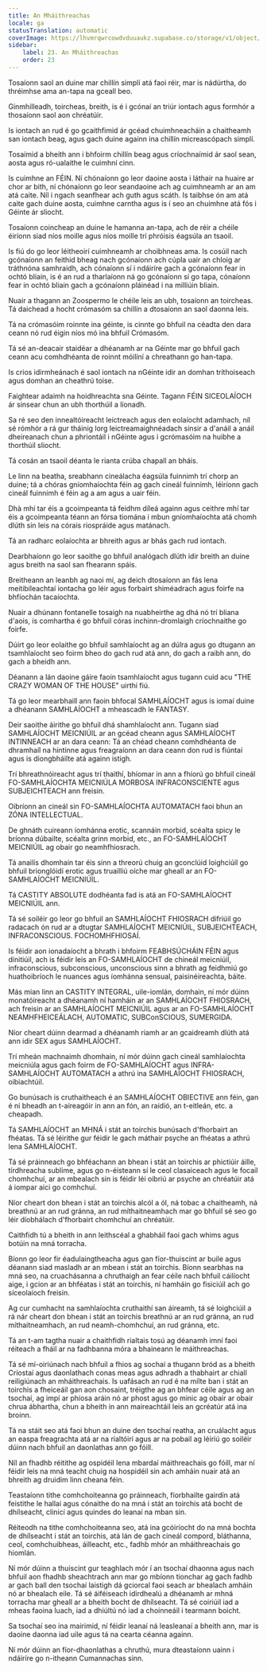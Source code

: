 ```yaml
---
title: An Mháithreachas
locale: ga
statusTranslation: automatic
coverImage: https://lhvmrqwrcowdvduuaukz.supabase.co/storage/v1/object/public/strapi-uploads/small_cover-educacion-fundamental.webp-2d51a7828a2b1309555be27f7e2a61a0.webp
sidebar:
    label: 23. An Mháithreachas
    order: 23
---
```

Tosaíonn saol an duine mar chillín simplí atá faoi réir, mar is nádúrtha, do thréimhse ama an-tapa na gceall beo.

Ginmhilleadh, toircheas, breith, is é i gcónaí an triúr iontach agus formhór a thosaíonn saol aon chréatúir.

Is iontach an rud é go gcaithfimid ár gcéad chuimhneacháin a chaitheamh san iontach beag, agus gach duine againn ina chillín micreascópach simplí.

Tosaímid a bheith ann i bhfoirm chillín beag agus críochnaímid ár saol sean, aosta agus ró-ualaithe le cuimhní cinn.

Is cuimhne an FÉIN. Ní chónaíonn go leor daoine aosta i láthair na huaire ar chor ar bith, ní chónaíonn go leor seandaoine ach ag cuimhneamh ar an am atá caite. Níl i ngach seanfhear ach guth agus scáth. Is taibhse ón am atá caite gach duine aosta, cuimhne carntha agus is í seo an chuimhne atá fós i Géinte ár sliocht.

Tosaíonn coincheap an duine le hamanna an-tapa, ach de réir a chéile éiríonn siad níos moille agus níos moille trí phróisis éagsúla an tsaoil.

Is fiú do go leor léitheoirí cuimhneamh ar choibhneas ama. Is cosúil nach gcónaíonn an feithid bheag nach gcónaíonn ach cúpla uair an chloig ar tráthnóna samhraidh, ach cónaíonn sí i ndáiríre gach a gcónaíonn fear in ochtó bliain, is é an rud a tharlaíonn ná go gcónaíonn sí go tapa, cónaíonn fear in ochtó bliain gach a gcónaíonn pláinéad i na milliúin bliain.

Nuair a thagann an Zoospermo le chéile leis an ubh, tosaíonn an toircheas. Tá daichead a hocht crómasóm sa chillín a dtosaíonn an saol daonna leis.

Tá na crómasóim roinnte ina géinte, is cinnte go bhfuil na céadta den dara ceann nó rud éigin níos mó ina bhfuil Crómasóm.

Tá sé an-deacair staidéar a dhéanamh ar na Géinte mar go bhfuil gach ceann acu comhdhéanta de roinnt móilíní a chreathann go han-tapa.

Is crios idirmheánach é saol iontach na nGéinte idir an domhan tríthoiseach agus domhan an cheathrú toise.

Faightear adaimh na hoidhreachta sna Géinte. Tagann FÉIN SICEOLAÍOCH ár sinsear chun an ubh thorthúil a líonadh.

Sa ré seo den innealtóireacht leictreach agus den eolaíocht adamhach, níl sé rómhór a rá gur tháinig lorg leictreamaighnéadach sinsir a d'anáil a anáil dheireanach chun a phriontáil i nGéinte agus i gcrómasóim na huibhe a thorthúil sliocht.

Tá cosán an tsaoil déanta le rianta crúba chapall an bháis.

Le linn na beatha, sreabhann cineálacha éagsúla fuinnimh trí chorp an duine; tá a chóras gníomhaíochta féin ag gach cineál fuinnimh, léiríonn gach cineál fuinnimh é féin ag a am agus a uair féin.

Dhà mhí tar éis a gcoimpeanta tá feidhm díleá againn agus ceithre mhí tar éis a gcoimpeanta téann an fórsa tiomána i mbun gníomhaíochta atá chomh dlúth sin leis na córais riospráide agus matánach.

Tá an radharc eolaíochta ar bhreith agus ar bhás gach rud iontach.

Dearbhaíonn go leor saoithe go bhfuil analógach dlúth idir breith an duine agus breith na saol san fhearann spáis.

Breitheann an leanbh ag naoi mí, ag deich dtosaíonn an fás lena meitibileachtaí iontacha go léir agus forbairt shiméadrach agus foirfe na bhfíochán tacaíochta.

Nuair a dhúnann fontanelle tosaigh na nuabheirthe ag dhá nó trí bliana d'aois, is comhartha é go bhfuil córas inchinn-dromlaigh críochnaithe go foirfe.

Dúirt go leor eolaithe go bhfuil samhlaíocht ag an dúlra agus go dtugann an tsamhlaíocht seo foirm bheo do gach rud atá ann, do gach a raibh ann, do gach a bheidh ann.

Déanann a lán daoine gáire faoin tsamhlaíocht agus tugann cuid acu "THE CRAZY WOMAN OF THE HOUSE" uirthi fiú.

Tá go leor mearbhaill ann faoin bhfocal SAMHLAÍOCHT agus is iomaí duine a dhéanann SAMHLAÍOCHT a mheascadh le FANTASY.

Deir saoithe áirithe go bhfuil dhá shamhlaíocht ann. Tugann siad SAMHLAÍOCHT MEICNIÚIL ar an gcéad cheann agus SAMHLAÍOCHT INTINNEACH ar an dara ceann: Tá an chéad cheann comhdhéanta de dhramhaíl na hintinne agus freagraíonn an dara ceann don rud is fiúntaí agus is diongbháilte atá againn istigh.

Trí bhreathnóireacht agus trí thaithí, bhíomar in ann a fhíorú go bhfuil cineál FO-SAMHLAÍOCHTA MEICNIÚLA MORBOSA INFRACONSCIENTE agus SUBJEICHTEACH ann freisin.

Oibríonn an cineál sin FO-SAMHLAÍOCHTA AUTOMATACH faoi bhun an ZÓNA INTELLECTUAL.

De ghnáth cuireann íomhánna erotic, scannáin morbid, scéalta spicy le bríonna dúbailte, scéalta grinn morbid, etc., an FO-SAMHLAÍOCHT MEICNIÚIL ag obair go neamhfhiosrach.

Tá anailís dhomhain tar éis sinn a threorú chuig an gconclúid loighciúil go bhfuil brionglóidí erotic agus truailliú oíche mar gheall ar an FO-SAMHLAÍOCHT MEICNIÚIL.

Tá CASTITY ABSOLUTE dodhéanta fad is atá an FO-SAMHLAÍOCHT MEICNIÚIL ann.

Tá sé soiléir go leor go bhfuil an SAMHLAÍOCHT FHIOSRACH difriúil go radacach ón rud ar a dtugtar SAMHLAÍOCHT MEICNIÚIL, SUBJEICHTEACH, INFRACONSCIOUS. FOCHOMHFHIOSAÍ.

Is féidir aon ionadaíocht a bhrath i bhfoirm FEABHSÚCHÁIN FÉIN agus dínitiúil, ach is féidir leis an FO-SAMHLAÍOCHT de chineál meicniúil, infraconscious, subconscious, unconscious sinn a bhrath ag feidhmiú go huathoibríoch le nuances agus íomhánna sensual, paisinéireachta, báite.

Más mian linn an CASTITY INTEGRAL, uile-iomlán, domhain, ní mór dúinn monatóireacht a dhéanamh ní hamháin ar an SAMHLAÍOCHT FHIOSRACH, ach freisin ar an SAMHLAÍOCHT MEICNIÚIL agus ar an FO-SAMHLAÍOCHT NEAMHFHEICEÁLACH, AUTOMATIC, SUBConSCIOUS, SUMERGIDA.

Níor cheart dúinn dearmad a dhéanamh riamh ar an gcaidreamh dlúth atá ann idir SEX agus SAMHLAÍOCHT.

Trí mheán machnaimh dhomhain, ní mór dúinn gach cineál samhlaíochta meicniúla agus gach foirm de FO-SAMHLAÍOCHT agus INFRA-SAMHLAÍOCHT AUTOMATACH a athrú ina SAMHLAÍOCHT FHIOSRACH, oibiachtúil.

Go bunúsach is cruthaitheach é an SAMHLAÍOCHT OBIECTIVE ann féin, gan é ní bheadh an t-aireagóir in ann an fón, an raidió, an t-eitleán, etc. a cheapadh.

Tá SAMHLAÍOCHT an MHNÁ i stát an toirchis bunúsach d'fhorbairt an fhéatas. Tá sé léirithe gur féidir le gach máthair psyche an fhéatas a athrú lena SAMHLAÍOCHT.

Tá sé práinneach go bhféachann an bhean i stát an toirchis ar phictiúir áille, tírdhreacha sublime, agus go n-éisteann sí le ceol clasaiceach agus le focail chomhchuí, ar an mbealach sin is féidir léi oibriú ar psyche an chréatúir atá á iompar aici go comhchuí.

Níor cheart don bhean i stát an toirchis alcól a ól, ná tobac a chaitheamh, ná breathnú ar an rud gránna, an rud míthaitneamhach mar go bhfuil sé seo go léir díobhálach d'fhorbairt chomhchuí an chréatúir.

Caithfidh tú a bheith in ann leithscéal a ghabháil faoi gach whims agus botúin na mná torracha.

Bíonn go leor fir éadulaingtheacha agus gan fíor-thuiscint ar buile agus déanann siad masladh ar an mbean i stát an toirchis. Bíonn searbhas na mná seo, na cruachásanna a chruthaigh an fear céile nach bhfuil cáilíocht aige, i gcion ar an bhféatas i stát an toirchis, ní hamháin go fisiciúil ach go síceolaíoch freisin.

Ag cur cumhacht na samhlaíochta cruthaithí san áireamh, tá sé loighciúil a rá nár cheart don bhean i stát an toirchis breathnú ar an rud gránna, an rud míthaitneamhach, an rud neamh-chomhchuí, an rud gránna, etc.

Tá an t-am tagtha nuair a chaithfidh rialtais tosú ag déanamh imní faoi réiteach a fháil ar na fadhbanna móra a bhaineann le máithreachas.

Tá sé mí-oiriúnach nach bhfuil a fhios ag sochaí a thugann bród as a bheith Críostaí agus daonlathach conas meas agus adhradh a thabhairt ar chiall reiligiúnach an mháithreachais. Is uafásach an rud é na mílte ban i stát an toirchis a fheiceáil gan aon chosaint, tréigthe ag an bhfear céile agus ag an tsochaí, ag impí ar phíosa aráin nó ar phost agus go minic ag obair ar obair chrua ábhartha, chun a bheith in ann maireachtáil leis an gcréatúr atá ina broinn.

Tá na stáit seo atá faoi bhun an duine den tsochaí reatha, an cruálacht agus an easpa freagrachta atá ar na rialtóirí agus ar na pobail ag léiriú go soiléir dúinn nach bhfuil an daonlathas ann go fóill.

Níl an fhadhb réitithe ag ospidéil lena mbardaí máithreachais go fóill, mar ní féidir leis na mná teacht chuig na hospidéil sin ach amháin nuair atá an bhreith ag druidim linn cheana féin.

Teastaíonn tithe comhchoiteanna go práinneach, fíorbhailte gairdín atá feistithe le hallaí agus cónaithe do na mná i stát an toirchis atá bocht de dhílseacht, clinicí agus quindes do leanaí na mban sin.

Réiteodh na tithe comhchoiteanna seo, atá ina gcóiríocht do na mná bochta de dhílseacht i stát an toirchis, atá lán de gach cineál compord, bláthanna, ceol, comhchuibheas, áilleacht, etc., fadhb mhór an mháithreachais go hiomlán.

Ní mór dúinn a thuiscint gur teaghlach mór í an tsochaí dhaonna agus nach bhfuil aon fhadhb sheachtrach ann mar go mbíonn tionchar ag gach fadhb ar gach ball den tsochaí laistigh dá gciorcal faoi seach ar bhealach amháin nó ar bhealach eile. Tá sé áiféiseach idirdhealú a dhéanamh ar mhná torracha mar gheall ar a bheith bocht de dhílseacht. Tá sé coiriúil iad a mheas faoina luach, iad a dhiúltú nó iad a choinneáil i tearmann boicht.

Sa tsochaí seo ina mairimid, ní féidir leanaí ná leasleanaí a bheith ann, mar is daoine daonna iad uile agus tá na cearta céanna againn.

Ní mór dúinn an fíor-dhaonlathas a chruthú, mura dteastaíonn uainn i ndáiríre go n-itheann Cumannachas sinn.
